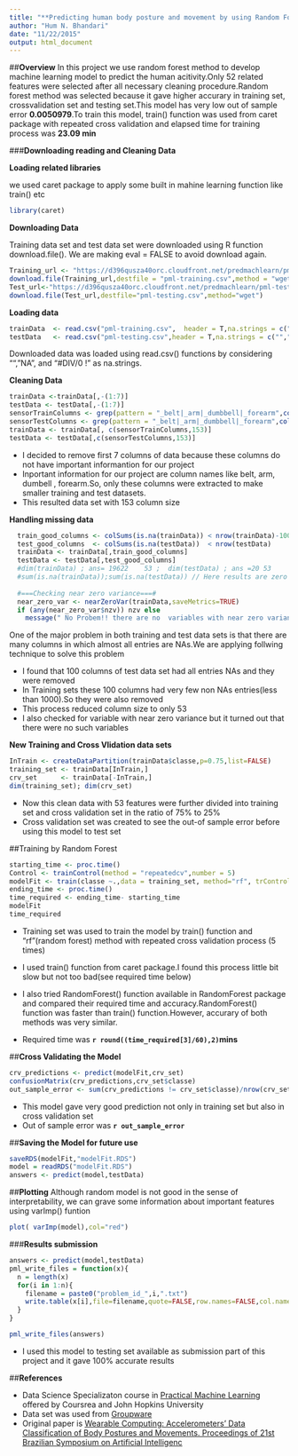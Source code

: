 ```yaml
---
title: "**Predicting human body posture and movement by using Random Forest Method**"
author: "Hum N. Bhandari"
date: "11/22/2015"
output: html_document
---
```

##**Overview**
In this project we use random forest method to develop  machine learning model to predict the human acitivity.Only 52 related features were selected after all necessary cleaning procedure.Random forest method was selected because it gave higher accurary in  training set, crossvalidation set and testing set.This model has very low out of sample error **0.0050979**.To train this model,
train() function was used from caret package with repeated cross validation and elapsed time for training process was **23.09 min**



###**Downloading reading  and Cleaning Data**

**Loading related libraries**

we used caret package to apply some built in mahine learning function like train() etc

```r
library(caret)
```

**Downloading Data**

Training data set and test data set were downloaded using R function download.file().
We are making eval = FALSE to avoid download again.

```r
Training_url <- "https://d396qusza40orc.cloudfront.net/predmachlearn/pml-training.csv"
download.file(Training_url,destfile = "pml-training.csv",method = "wget")
Test_url<-"https://d396qusza40orc.cloudfront.net/predmachlearn/pml-testing.csv"
download.file(Test_url,destfile="pml-testing.csv",method="wget")
```

**Loading data**
```r
trainData  <- read.csv("pml-training.csv",  header = T,na.strings = c("","NA","#DIV/0!"))
testData   <- read.csv("pml-testing.csv",header = T,na.strings = c("","NA","#DIV/0!"))  
```

Downloaded data was loaded using read.csv() functions by considering "", "NA", and "#DIV/0
!" as na.strings.

**Cleaning Data**

```r
trainData <-trainData[,-(1:7)]
testData <- testData[,-(1:7)]
sensorTrainColumns <- grep(pattern = "_belt|_arm|_dumbbell|_forearm",colnames(trainData))
sensorTestColumns <- grep(pattern = "_belt|_arm|_dumbbell|_forearm",colnames(testData))
trainData <- trainData[, c(sensorTrainColumns,153)]
testData <- testData[,c(sensorTestColumns,153)]
```

- I decided to remove first 7 columns of data because these columns do not have important informantion for our project
- Inportant information for our project  are column names like belt, arm, dumbell , forearm.So, only these columns were extracted to make smaller training and test  datasets.
- This resulted data set with 153 column size

**Handling missing data**

```r
  train_good_columns <- colSums(is.na(trainData)) < nrow(trainData)-1000
  test_good_columns  <- colSums(is.na(testData))  < nrow(testData)
  trainData <- trainData[,train_good_columns]
  testData <- testData[,test_good_columns]
  #dim(trainData) ; ans= 19622    53 ;  dim(testData) ; ans =20 53
  #sum(is.na(trainData));sum(is.na(testData)) // Here results are zero means no more NAs
  
  #===Checking near zero variance===#
  near_zero_var <- nearZeroVar(trainData,saveMetrics=TRUE)
  if (any(near_zero_var$nzv)) nzv else 
    message(" No Probem!! there are no  variables with near zero variance")
```

One of the major problem in both training and test data sets is that there are many columns in which almost all entries are NAs.We are applying follwing technique to solve this problem

- I found that 100 columns of test data set had all entries NAs and they were removed
- In Training sets these 100 columns had very few non NAs entries(less than 1000).So they were also removed 
- This process reduced column size to only 53
- I also checked for variable with near zero variance but it turned out that there were no such variables

**New Training and Cross Vlidation data sets**

```r
InTrain <- createDataPartition(trainData$classe,p=0.75,list=FALSE)
training_set <- trainData[InTrain,]
crv_set      <- trainData[-InTrain,]
dim(training_set); dim(crv_set)
```

- Now this clean data with 53 features were further divided into training set and cross validation set in the ratio of 75% to 25% 
- Cross validation set was created to see the out-of sample error before using this model to test set

##Training  by Random Forest 

```r
starting_time <- proc.time()
Control <- trainControl(method = "repeatedcv",number = 5)
modelFit <- train(classe ~.,data = training_set, method="rf", trControl = Control)
ending_time <- proc.time()
time_required <- ending_time- starting_time
modelFit
time_required
```

- Training set was used to  train the model by train() function and "rf"(random forest) method with  repeated cross validation process (5 times)

- I used train() function from caret package.I found this process little bit slow but not too bad(see required time below)
- I also tried RandomForest() function available in RandomForest package and compared their required time and accuracy.RandomForest() function was faster than train() function.However, accurary of both methods was very similar.

- Required time was **`r round((time_required[3]/60),2)`mins**


##**Cross Validating the Model**

```r
crv_predictions <- predict(modelFit,crv_set)
confusionMatrix(crv_predictions,crv_set$classe)
out_sample_error <- sum(crv_predictions != crv_set$classe)/nrow(crv_set)
```

- This model gave very good prediction not only in training set but also in cross validation set
- Out of sample  error  was **`r out_sample_error`**

##**Saving the Model for future use**

```r
saveRDS(modelFit,"modelFit.RDS")
model = readRDS("modelFit.RDS")
answers <- predict(model,testData)
```

##**Plotting**
Although random model is not good in the sense of interpretability, we can grave some information about important features using varImp() funtion

```r
plot( varImp(model),col="red")

```

###**Results submission**

```r
answers <- predict(model,testData)
pml_write_files = function(x){
  n = length(x)
  for(i in 1:n){
    filename = paste0("problem_id_",i,".txt")
    write.table(x[i],file=filename,quote=FALSE,row.names=FALSE,col.names=FALSE)
  }
}

pml_write_files(answers)

```

- I used this model to testing set available as submission part of this project and it gave 100% accurate results

##**References**

- Data Science Specializaton course in [Practical Machine Learning](https://www.coursera.org/course/predmachlearn) offered by Coursrea and John Hopkins University
- Data set was used from [Groupware](http://groupware.les.inf.puc-rio.br/har)
- Original paper is [Wearable Computing: Accelerometers' Data Classification of Body Postures and Movements. Proceedings of 21st Brazilian Symposium on Artificial Intelligenc](http://groupware.les.inf.puc-rio.br/work.jsf?p1=10335)



